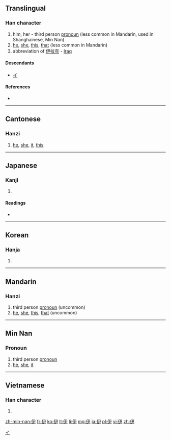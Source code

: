 ==Translingual==

===Han character===
{{Han char|rn=9|rad=人|as=04|sn=6|four=2725<sub>7</sub>|canj=人尸大 (OSK)}}

# him, her - third person [[pronoun]] (less common in Mandarin, used in Shanghainese, Min Nan)
# [[he]], [[she]], [[this]], [[that]] (less common in Mandarin)
# abbreviation of [[伊拉克]] - [[Iraq]]

====Descendants====
* [[イ]]

====References====
* {{Han ref|kx=0095.150|dkj=00432|dj=0202.010|hdz=10126.090|uh=4F0A|ud=20234|bh=A5EC|bd=42476}}

[[Category:Han characters from which katakana were derived|イ]]

----

==Cantonese==

===Hanzi===
{{yue-hanzi|jyut=ji1|y=yi1}}

# [[he]], [[she]], [[it]], [[this]]

----

==Japanese==

===Kanji===
{{ja-kanji|grade=|rs=人04}}

# {{defn|lang=ja|sort=人04}}

====Readings====
* {{ja-readings|on=[[い]] (i)|kun=[[これ]] (kore), [[かれ]] (kare), [[ただ]] (tada)}}

----

==Korean==

===Hanja===
{{ko-hanja|hangeul=이|rv=i|mr=yi}}

# {{defn|lang=ko|sort=人04}}

----

==Mandarin==

===Hanzi===
{{cmn-hanzi|pin=[[yī]] ([[yi1]])|wg=i<sup>1</sup>}}

# third person [[pronoun]] (uncommon)
# [[he]], [[she]], [[this]], [[that]] (uncommon)

----

==Min Nan==

===Pronoun===
{{nan-pronoun|ts|poj=i|rs=}}

# third person [[pronoun]]
# [[he]], [[she]], [[it]]

----

==Vietnamese==

===Han character===
{{vi-hantu|[[y]], [[ì]]|rs=人04}}

# {{defn|lang=vi|sort=人04}}

[[zh-min-nan:伊]]
[[fr:伊]]
[[ko:伊]]
[[lt:伊]]
[[li:伊]]
[[mg:伊]]
[[ja:伊]]
[[pl:伊]]
[[vi:伊]]
[[zh:伊]]